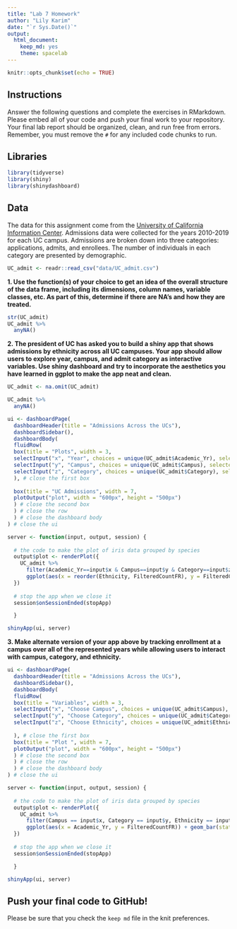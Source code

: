 ```yaml
---
title: "Lab 7 Homework"
author: "Lily Karim"
date: "`r Sys.Date()`"
output:
  html_document: 
    keep_md: yes
    theme: spacelab
---
```


```r
knitr::opts_chunk$set(echo = TRUE)
```

## Instructions
Answer the following questions and complete the exercises in RMarkdown. Please embed all of your code and push your final work to your repository. Your final lab report should be organized, clean, and run free from errors. Remember, you must remove the `#` for any included code chunks to run.  

## Libraries
```r
library(tidyverse)
library(shiny)
library(shinydashboard)
```

## Data
The data for this assignment come from the [University of California Information Center](https://www.universityofcalifornia.edu/infocenter). Admissions data were collected for the years 2010-2019 for each UC campus. Admissions are broken down into three categories: applications, admits, and enrollees. The number of individuals in each category are presented by demographic.  
```r
UC_admit <- readr::read_csv("data/UC_admit.csv")
```

**1. Use the function(s) of your choice to get an idea of the overall structure of the data frame, including its dimensions, column names, variable classes, etc. As part of this, determine if there are NA's and how they are treated.**  
```r
str(UC_admit)
UC_admit %>% 
  anyNA()

```





**2. The president of UC has asked you to build a shiny app that shows admissions by ethnicity across all UC campuses. Your app should allow users to explore year, campus, and admit category as interactive variables. Use shiny dashboard and try to incorporate the aesthetics you have learned in ggplot to make the app neat and clean.**

```r
UC_admit <- na.omit(UC_admit)
```

```r
UC_admit %>% 
  anyNA()
```


```r
ui <- dashboardPage(
  dashboardHeader(title = "Admissions Across the UCs"),
  dashboardSidebar(),
  dashboardBody(
  fluidRow(
  box(title = "Plots", width = 3,
  selectInput("x", "Year", choices = unique(UC_admit$Academic_Yr), selected = "2010"),
  selectInput("y", "Campus", choices = unique(UC_admit$Campus), selected = "Davis"),
  selectInput("z", "Category", choices = unique(UC_admit$Category), selected = "Applicants")
  ), # close the first box
  
  box(title = "UC Admissions", width = 7,
  plotOutput("plot", width = "600px", height = "500px")
  ) # close the second box
  ) # close the row
  ) # close the dashboard body
) # close the ui

server <- function(input, output, session) { 
  
  # the code to make the plot of iris data grouped by species
  output$plot <- renderPlot({
    UC_admit %>% 
      filter(Academic_Yr==input$x & Campus==input$y & Category==input$z) %>% 
      ggplot(aes(x = reorder(Ethnicity, FilteredCountFR), y = FilteredCountFR)) + geom_bar(stat="identity") +labs(x = "Ethnicity", y = "Number of People")+ theme_light(base_size = 10)
  })
  
  # stop the app when we close it
  session$onSessionEnded(stopApp)

  }

shinyApp(ui, server)
```


**3. Make alternate version of your app above by tracking enrollment at a campus over all of the represented years while allowing users to interact with campus, category, and ethnicity.**
```r
ui <- dashboardPage(
  dashboardHeader(title = "Admissions Across the UCs"),
  dashboardSidebar(),
  dashboardBody(
  fluidRow(
  box(title = "Variables", width = 3,
  selectInput("x", "Choose Campus", choices = unique(UC_admit$Campus), selected = "Davis"),
  selectInput("y", "Choose Category", choices = unique(UC_admit$Category), selected = "Applicants"),
  selectInput("z", "Choose Ethnicity", choices = unique(UC_admit$Ethnicity), selected = "International"),
  
  ), # close the first box
  box(title = "Plot ", width = 7,
  plotOutput("plot", width = "600px", height = "500px")
  ) # close the second box
  ) # close the row
  ) # close the dashboard body
) # close the ui

server <- function(input, output, session) { 
  
  # the code to make the plot of iris data grouped by species
  output$plot <- renderPlot({
    UC_admit %>% 
      filter(Campus == input$x, Category == input$y, Ethnicity == input$z) %>%
      ggplot(aes(x = Academic_Yr, y = FilteredCountFR)) + geom_bar(stat="identity") + theme_light(base_size = 10)+labs(x = "Year", y = "Admissions")
  })
  
  # stop the app when we close it
  session$onSessionEnded(stopApp)

  }

shinyApp(ui, server)
```

## Push your final code to GitHub!
Please be sure that you check the `keep md` file in the knit preferences. 